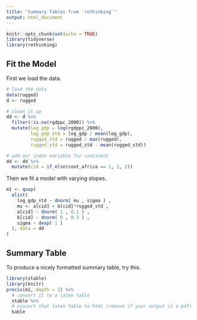 ```yaml
---
title: "Summary Tables from `rethinking`"
output: html_document
---
```


```r
knitr::opts_chunk$set(echo = TRUE)
library(tidyverse)
library(rethinking)
```

## Fit the Model

First we load the data.

```r
# load the data
data(rugged)
d <- rugged

# clean it up
dd <- d %>% 
  filter(!is.na(rgdppc_2000)) %>% 
  mutate(log_gdp = log(rgdppc_2000),
         log_gdp_std = log_gdp / mean(log_gdp),
         rugged_std = rugged / max(rugged),
         rugged_std = rugged_std - mean(rugged_std))

# add our index variable for continent
dd <- dd %>% 
  mutate(cid = if_else(cont_africa == 1, 1, 2))
```

Then we fit a model with varying slopes.

```r
m1 <- quap(
  alist(
    log_gdp_std ~ dnorm( mu , sigma ) ,
    mu <- a[cid] + b[cid]*rugged_std ,
    a[cid] ~ dnorm( 1 , 0.1 ) ,
    b[cid] ~ dnorm( 0 , 0.3 ) ,
    sigma ~ dexp( 1 )
  ), data = dd
)
```

## Summary Table

To produce a nicely formatted summary table, try this.

```r

library(xtable)
library(knitr)
precis(m1, depth = 2) %>% 
  # convert it to a latex table
  xtable %>% 
  # convert that latex table to html (remove if your output is a pdf)
  kable

```
